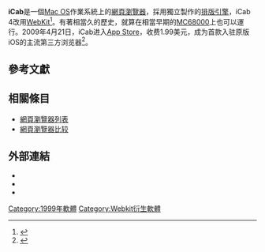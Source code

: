 {{NoteTA
|G1=IT
}}
{{小写}}
{{Infobox software
| name                   = iCab
| logo                   = 
| screenshot             = 
| caption                = Mac OS X 10.4.11上的iCab 4.0
| developer              = Alexander Clauss
| released               = {{Start date and age|1999|02|17}}
| operating system       = [[macOS|macOS]]、[[iOS|iOS]]（現行）<br/>[[Classic_Mac_OS|Classic Mac OS]] 7.5–9.2.2（停產）
| language               = 英文、德文、法文、丹麦文、西班牙文、俄文、挪威文、中文和日文
| genre                  = [[网页浏览器|网页浏览器]]<br/>[[聚合器|聚合器]]
| license                = [[共享軟體|共享軟體]]
| website                = {{URL|icab.de}}
}}

'''iCab'''是一個[[Mac_OS|Mac OS]]作業系統上的[[網頁瀏覽器|網頁瀏覽器]]，採用獨立製作的[[排版引擎|排版引擎]]，iCab 4改用[[WebKit|WebKit]]<ref>{{cite web |title=iCab goes WebKit |url=http://zathras.de/angelweb/blog-icab-goes-webkit.htm |accessdate=2010-09-20 |archive-date=2009-02-21 |archive-url=https://web.archive.org/web/20090221203447/http://www.zathras.de/angelweb/blog-icab-goes-webkit.htm |dead-url=no }}</ref>。有著相當久的歷史，就算在相當早期的[[MC68000|MC68000]]上也可以運行。2009年4月21日，iCab进入[[App_Store_(iOS)|App Store]]，收费1.99美元，成为首款入驻原版iOS的主流第三方浏览器<ref>{{cite web |title=iCab Mobile |url=http://www.icab.de/mobile.html |accessdate=2009-05-07 |archive-date=2009-04-28 |archive-url=https://web.archive.org/web/20090428153636/http://www.icab.de/mobile.html |dead-url=no }}</ref>。

== 參考文獻 ==
{{reflist}}

== 相關條目 ==
*[[網頁瀏覽器列表|網頁瀏覽器列表]]
*[[網頁瀏覽器比较|網頁瀏覽器比较]]

== 外部連結 ==
*{{Official website|www.icab.de}}
*{{Official blog|1=http://www.icab.de/blog/}}
*{{Facebook|icabmobile|ICab手機版瀏覽器}}

{{Reflist}}
{{Compu-soft-stub}}

{{Aggregators}}
{{Web browsers|desktop}}
{{Timeline of web browsers|1990s}}

[[Category:1999年軟體|Category:1999年軟體]]
[[Category:Webkit衍生軟體|Category:Webkit衍生軟體]]